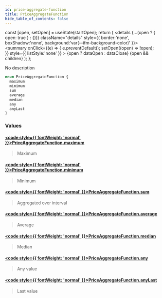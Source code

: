 ```yaml
---
id: price-aggregate-function
title: PriceAggregateFunction
hide_table_of_contents: false
---
```







  const [open, setOpen] = useState(startOpen);
  return (
    <details {...(open ? { open: true } : {})} className="details" style={{ border:'none', boxShadow:'none', background:'var(--ifm-background-color)' }}>
      <summary
        onClick={(e) => {
          e.preventDefault();
          setOpen((open) => !open);
        }}
        style={{ listStyle:'none' }}
      >
      {open ? dataOpen : dataClose}
      </summary>
      {open && children}
    </details>
  );
};








No description


```graphql
enum PriceAggregateFunction {
  maximum
  minimum
  sum
  average
  median
  any
  anyLast
}
```




### Values

#### [<code style={{ fontWeight: 'normal' }}>PriceAggregateFunction.<b>maximum</b></code>](#)  
> 
> 
> Maximum
> 

#### [<code style={{ fontWeight: 'normal' }}>PriceAggregateFunction.<b>minimum</b></code>](#)  
> 
> 
> Minimum
> 

#### [<code style={{ fontWeight: 'normal' }}>PriceAggregateFunction.<b>sum</b></code>](#)  
> 
> 
> Aggregated over interval
> 

#### [<code style={{ fontWeight: 'normal' }}>PriceAggregateFunction.<b>average</b></code>](#)  
> 
> 
> Average
> 

#### [<code style={{ fontWeight: 'normal' }}>PriceAggregateFunction.<b>median</b></code>](#)  
> 
> 
> Median
> 

#### [<code style={{ fontWeight: 'normal' }}>PriceAggregateFunction.<b>any</b></code>](#)  
> 
> 
> Any value
> 

#### [<code style={{ fontWeight: 'normal' }}>PriceAggregateFunction.<b>anyLast</b></code>](#)  
> 
> 
> Last value
> 



